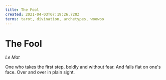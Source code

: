 ```yaml
---
title: The Fool
created: 2021-04-03T07:19:26.720Z
terms: tarot, divination, archetypes, woowoo
---
```


# The Fool

_Le Mat_

One who takes the first step, boldly and without fear.
And falls flat on one's face. Over and over in plain sight.
